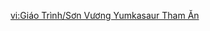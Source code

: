 {{Tutorial
|title    = Gluttonous Yumkasaur Mountain King
|subtitle = New Entry
|type     = Enemies
|icon     = Icon Tutorial Monster.png
|about    = Kongamato
|image1   = Tutorial Gluttonous Yumkasaur Mountain King.png
|text1    = A Yumkasaurus that has experienced numerous impressive battles. It is not some abnormal mutant but has grown into its current shape due to its gluttony. It will collect Flamegranates during combat and spit them out as bombs. However, if you can use {{Color|help|Pyro to ignite the Flamegranates}} before the Gluttonous Yumkasaur Mountain King can swallow them, who knows what might happen...
|sort     = 2670
}}

[[vi:Giáo Trình/Sơn Vương Yumkasaur Tham Ăn]]